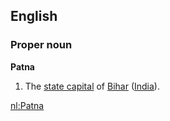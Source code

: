 ==English==
===Proper noun===
'''Patna'''
#The [[state capital]] of [[Bihar]] ([[India]]).

[[nl:Patna]]